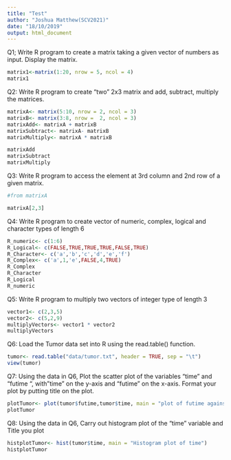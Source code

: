 ```yaml
---
title: "Test"
author: "Joshua Matthew(SCV2021)"
date: "18/10/2019"
output: html_document
---
```






Q1; Write R program to create a matrix taking a given vector of numbers as input. Display the matrix.
```r
matrix1<-matrix(1:20, nrow = 5, ncol = 4)
matrix1
```

Q2: Write R program to create “two” 2x3 matrix and add, subtract, multiply the matrices. 
```r
matrixA<- matrix(5:10, nrow = 2, ncol = 3)
matrixB<- matrix(3:8, nrow =  2, ncol = 3)
matrixAdd<- matrixA + matrixB
matrixSubtract<- matrixA- matrixB
matrixMultiply<- matrixA * matrixB

matrixAdd
matrixSubtract
matrixMultiply
```

Q3: Write R program to access the element at 3rd column and 2nd row of a given matrix.
```r
#from matrixA

matrixA[2,3]
```
Q4: Write R program to create vector of numeric, complex, logical and character types of length 6

```r
R_numeric<- c(1:6)
R_Logical<- c(FALSE,TRUE,TRUE,TRUE,FALSE,TRUE)
R_Character<- c('a','b','c','d','e','f')
R_Complex<- c('a',1,'e',FALSE,4,TRUE)
R_Complex
R_Character
R_Logical
R_numeric
```


Q5: Write R program to multiply two vectors of integer type of length 3
```r
vector1<- c(2,3,5)
vector2<- c(5,2,9)
multiplyVectors<- vector1 * vector2
multiplyVectors
```

Q6:  Load the Tumor data set into R using the read.table() function.

```r
tumor<- read.table("data/tumor.txt", header = TRUE, sep = "\t")
view(tumor)
```

Q7: Using the data in Q6, Plot the scatter plot of the variables “time”  and “futime “, with "time" on the y-axis and "futime" on the x-axis.  Format your plot by putting title on the plot.
```r
plotTumor<- plot(tumor$futime,tumor$time, main = "plot of futime against time", xlab = "time", ylab = "futime")
plotTumor
```

Q8: Using the data in Q6, Carry out histogram plot of the “time” variable and Title you plot
```r

histplotTumor<- hist(tumor$time, main = "Histogram plot of time")
histplotTumor
```
